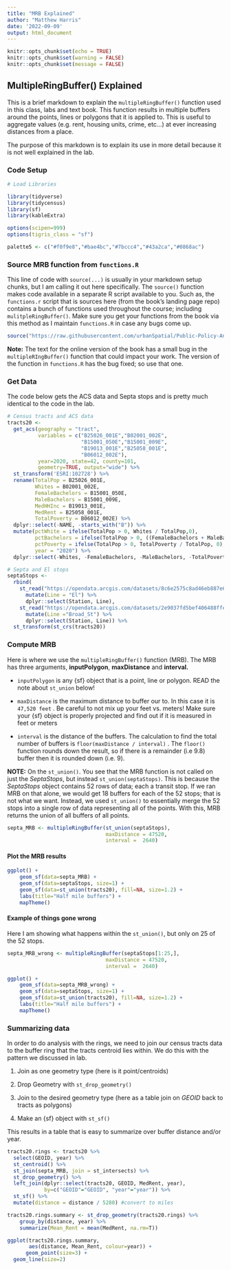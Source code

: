 ```yaml
---
title: "MRB Explained"
author: "Matthew Harris"
date: '2022-09-09'
output: html_document
---
```


```r
knitr::opts_chunk$set(echo = TRUE)
knitr::opts_chunk$set(warning = FALSE)
knitr::opts_chunk$set(message = FALSE)
```

## MultipleRingBuffer() Explained

This is a brief markdown to explain the `multipleRingBuffer()` function used in this class, labs and text book. This function results in multiple buffers around the points, lines or polygons that it is applied to. This is useful to aggregate values (e.g. rent, housing units, crime, etc...) at ever increasing distances from a place.

The purpose of this markdown is to explain its use in more detail because it is not well explained in the lab.

### Code Setup

```r
# Load Libraries

library(tidyverse)
library(tidycensus)
library(sf)
library(kableExtra)

options(scipen=999)
options(tigris_class = "sf")

palette5 <- c("#f0f9e8","#bae4bc","#7bccc4","#43a2ca","#0868ac")
```

### Source MRB function from `functions.R`

This line of code with `source(...)` is usually in your markdown setup chunks, but I am calling it out here specifically. The `source()` function makes code available in a separate R script available to you. Such as, the `functions.r` script that is sources here (from the book's landing page repo) contains a bunch of functions used throughout the course; including `mulitpleRingBuffer()`. Make sure you get your functions from the book via this method as I maintain `functions.R` in case any bugs come up.

```r
source("https://raw.githubusercontent.com/urbanSpatial/Public-Policy-Analytics-Landing/master/functions.r")
```

**Note:** The text for the online version of the book has a small bug in the `multipleRIngBuffer()` function that could impact your work. The version of the function in `functions.R` has the bug fixed; so use that one.

### Get Data

The code below gets the ACS data and Septa stops and is pretty much identical to the code in the lab.

```r
# Census tracts and ACS data
tracts20 <- 
  get_acs(geography = "tract", 
          variables = c("B25026_001E","B02001_002E",
                        "B15001_050E","B15001_009E",
                        "B19013_001E","B25058_001E",
                        "B06012_002E"), 
          year=2020, state=42, county=101, 
          geometry=TRUE, output="wide") %>%
  st_transform('ESRI:102728') %>%
  rename(TotalPop = B25026_001E, 
         Whites = B02001_002E,
         FemaleBachelors = B15001_050E, 
         MaleBachelors = B15001_009E,
         MedHHInc = B19013_001E, 
         MedRent = B25058_001E,
         TotalPoverty = B06012_002E) %>%
  dplyr::select(-NAME, -starts_with("B")) %>%
  mutate(pctWhite = ifelse(TotalPop > 0, Whites / TotalPop,0),
         pctBachelors = ifelse(TotalPop > 0, ((FemaleBachelors + MaleBachelors) / TotalPop),0),
         pctPoverty = ifelse(TotalPop > 0, TotalPoverty / TotalPop, 0),
         year = "2020") %>%
  dplyr::select(-Whites, -FemaleBachelors, -MaleBachelors, -TotalPoverty) 

# Septa and El stops
septaStops <- 
  rbind(
    st_read("https://opendata.arcgis.com/datasets/8c6e2575c8ad46eb887e6bb35825e1a6_0.geojson") %>% 
      mutate(Line = "El") %>%
      dplyr::select(Station, Line),
    st_read("https://opendata.arcgis.com/datasets/2e9037fd5bef406488ffe5bb67d21312_0.geojson") %>%
      mutate(Line ="Broad_St") %>%
      dplyr::select(Station, Line)) %>%
  st_transform(st_crs(tracts20))  
```

### Compute MRB

Here is where we use the `multipleRingBuffer()` function (MRB). The MRB has three arguments, **inputPolygon**, **maxDistance** and **interval.**

-   `inputPolygon` is any {sf} object that is a point, line or polygon. READ the note about `st_union` below!

-   `maxDistance` is the maximum distance to buffer our to. In this case it is `47,520 feet` . Be careful to not mix up your feet vs. meters! Make sure your {sf} object is properly projected and find out if it is measured in feet or meters

-   `interval` is the distance of the buffers. The calculation to find the total number of buffers is `floor(maxDistance / interval)` . The `floor()` function rounds down the result, so if there is a remainder (i.e 9.8) buffer then it is rounded down (i.e. 9).

**NOTE:** On the `st_union()`. You see that the MRB function is not called on just the *SeptaStops*, but instead `st_union(septaStops)`. This is because the *SeptaStops* object contains 52 rows of data; each a transit stop. If we ran MRB on that alone, we would get 18 buffers for each of the 52 stops; that is not what we want. Instead, we used `st_union()` to essentially merge the 52 stops into a single row of data representing all of the points. With this, MRB returns the union of all buffers of all points.

```r
septa_MRB <- multipleRingBuffer(st_union(septaStops),
                                maxDistance = 47520,
                                interval =  2640)
```

#### Plot the MRB results

```r
ggplot() +
    geom_sf(data=septa_MRB) +
    geom_sf(data=septaStops, size=1) +
    geom_sf(data=st_union(tracts20), fill=NA, size=1.2) +
    labs(title="Half mile buffers") +
    mapTheme()
```

#### Example of things gone wrong

Here I am showing what happens within the `st_union()`, but only on 25 of the 52 stops.

```r
septa_MRB_wrong <- multipleRingBuffer(septaStops[1:25,],
                                maxDistance = 47520,
                                interval =  2640)

ggplot() +
    geom_sf(data=septa_MRB_wrong) +
    geom_sf(data=septaStops, size=1) +
    geom_sf(data=st_union(tracts20), fill=NA, size=1.2) +
    labs(title="Half mile buffers") +
    mapTheme()
```

### Summarizing data

In order to do analysis with the rings, we need to join our census tracts data to the buffer ring that the tracts centroid lies within. We do this with the pattern we discussed in lab.

1.  Join as one geometry type (here is it point/centroids)

2.  Drop Geometry with `st_drop_geometry()`

3.  Join to the desired geometry type (here as a table join on *GEOID* back to tracts as polygons)

4.  Make an {sf} object with `st_sf()`

This results in a table that is easy to summarize over buffer distance and/or year.

```r

tracts20.rings <- tracts20 %>% 
  select(GEOID, year) %>% 
  st_centroid() %>% 
  st_join(septa_MRB, join = st_intersects) %>%
  st_drop_geometry() %>%
  left_join(dplyr::select(tracts20, GEOID, MedRent, year), 
            by=c("GEOID"="GEOID", "year"="year")) %>%
  st_sf() %>%
  mutate(distance = distance / 5280) #convert to miles

tracts20.rings.summary <- st_drop_geometry(tracts20.rings) %>%
    group_by(distance, year) %>%
    summarize(Mean_Rent = mean(MedRent, na.rm=T))

ggplot(tracts20.rings.summary,
       aes(distance, Mean_Rent, colour=year)) +
      geom_point(size=3) + 
  geom_line(size=2)

```

